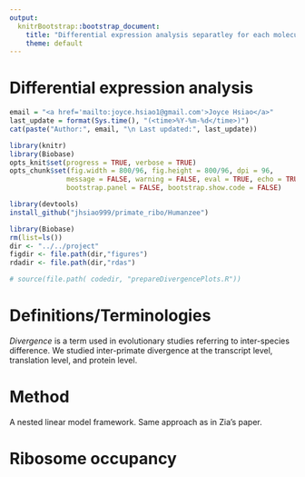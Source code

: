 ```yaml
---
output:
  knitrBootstrap::bootstrap_document:
    title: "Differential expression analysis separatley for each molecular phenotype"
    theme: default
---
```



Differential expression analysis 
=================================

```r
email = "<a href='mailto:joyce.hsiao1@gmail.com'>Joyce Hsiao</a>"
last_update = format(Sys.time(), "(<time>%Y-%m-%d</time>)")
cat(paste("Author:", email, "\n Last updated:", last_update))
```



```r
library(knitr)
library(Biobase)
opts_knit$set(progress = TRUE, verbose = TRUE)
opts_chunk$set(fig.width = 800/96, fig.height = 800/96, dpi = 96,
              message = FALSE, warning = FALSE, eval = TRUE, echo = TRUE,
              bootstrap.panel = FALSE, bootstrap.show.code = FALSE)
```


```r
library(devtools)
install_github("jhsiao999/primate_ribo/Humanzee")

library(Biobase)
rm(list=ls())
dir <- "../../project"
figdir <- file.path(dir,"figures")
rdadir <- file.path(dir,"rdas")

# source(file.path( codedir, "prepareDivergencePlots.R"))
```


Definitions/Terminologies
=========================

*Divergence* is a term used in evolutionary studies referring to inter-species difference. We studied inter-primate divergence at the transcript level, translation level, and protein level.


Method
======
A nested linear model framework. Same approach as in Zia's paper. 



Ribosome occupancy
==================

```r

```





